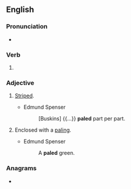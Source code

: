 ==English==

===Pronunciation===
* {{IPA|en|/peɪld/}}

===Verb===
{{head|en|verb form}}

# {{en-past of|pale}}

===Adjective===
{{en-adj}}

# {{lb|en|obsolete}} [[striped|Striped]].
#* Edmund Spenser
#*: [Buskins] {{...}} '''paled''' part per part.
# {{lb|en|obsolete}} Enclosed with a [[paling]].
#* Edmund Spenser
#*: A '''paled''' green.

===Anagrams===
* {{anagrams|en|a=adelp|padel|padle|pedal|plead}}
